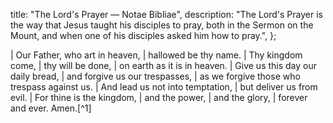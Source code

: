   title: "The Lord's Prayer — Notae Bibliae",
  description: "The Lord's Prayer is the way that Jesus taught his disciples to pray, both in the Sermon on the Mount, and when one of his disciples asked him how to pray.",
};

<Initial text="The Lord's Prayer" />

<Poetry>
|  Our Father, who art in heaven,
|      hallowed be thy name.
|  Thy kingdom come,
|      thy will be done,
|          on earth as it is in heaven.
|  Give us this day our daily bread,
|      and forgive us our trespasses,
|          as we forgive those who trespass against us.
|  And lead us not into temptation,
|      but deliver us from evil.
|  For thine is the kingdom,
|      and the power,
|          and the glory,
|              forever and ever. Amen.[^1]
</Poetry>

[^1]: The Lord's Prayer (also called the Our Father) is the way that Jesus taught his disciples to pray, both in the Sermon on the Mount (Matt. 6:9-13), and when one of his disciples asked him how to pray (Luke 11:2-4).
